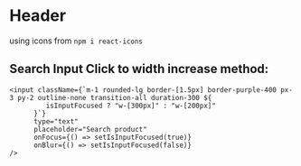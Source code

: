 # Header

using icons from `npm i react-icons `

## Search Input Click to width increase method:

```
<input className={`m-1 rounded-lg border-[1.5px] border-purple-400 px-3 py-2 outline-none transition-all duration-300 ${
         isInputFocused ? "w-[300px]" : "w-[200px]"
      }`}
      type="text"
      placeholder="Search product"
      onFocus={() => setIsInputFocused(true)}
      onBlur={() => setIsInputFocused(false)}
/>

```
